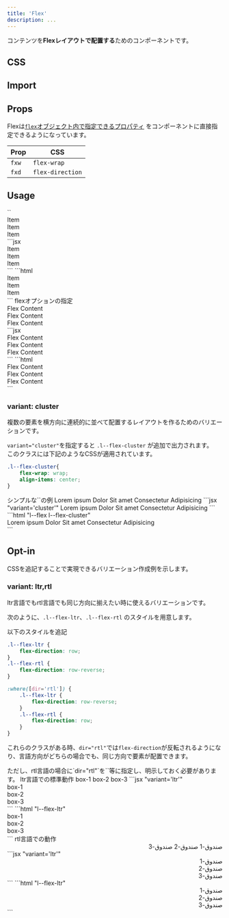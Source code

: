 ```yaml
---
title: 'Flex'
description: ...
---
```



コンテンツを**Flexレイアウトで配置する**ためのコンポーネントです。


## CSS

<EmbedCode dirPath='packages/lism-css' srcPath='src/scss/layout/_flex.scss' />


## Import

<ImportPackage component='Flex' />


## Props


Flexは[`flex`オブジェクト内で指定できるプロパティ](/css/prop-class/#flex) をコンポーネントに直接指定できるようになっています。

|Prop|CSS|
|---|---|
|`fxw`|`flex-wrap`|
|`fxd`|`flex-direction`|


## Usage

<Preview>
	<PreviewTitle>`<Flex>`</PreviewTitle>
	<PreviewArea p={40}>
		<Flex className='has--itemGuide'>
			<div>Item</div>
			<div>Item</div>
			<div>Item</div>
		</Flex>
	</PreviewArea>
	<PreviewCode slot='tab' label='JSX'>
	```jsx
	<Flex>
		<div>Item</div>
		<div>Item</div>
		<div>Item</div>
	</Flex>
	```
	</PreviewCode>
	<PreviewCode slot='tab' label='HTML'>
	```html
	<div class="l--flex">
		<div>Item</div>
		<div>Item</div>
		<div>Item</div>
	</div>
	```
	</PreviewCode>
</Preview>

<Preview>
	<PreviewTitle>flexオプションの指定</PreviewTitle>
	<PreviewArea resize p={40}>
		<Flex g={30} fxw='wrap' jc={["baseline", "center"]} className='has--itemGuide'>
			<div>Flex Content</div>
			<div>Flex Content</div>
			<div>Flex Content</div>
		</Flex>
	</PreviewArea>
	<PreviewCode slot='tab' label='JSX'>
	```jsx
	<Flex fxw='wrap' jc='center' g='20'>
		<div>Flex Content</div>
		<div>Flex Content</div>
		<div>Flex Content</div>
	</Flex>
	```
	</PreviewCode>
	<PreviewCode slot='tab' label='HTML'>
	```html
	<div class="l--flex -fxw:w -g:30 -jc:c">
		<div>Flex Content</div>
		<div>Flex Content</div>
		<div>Flex Content</div>
	</div>
	```
	</PreviewCode>
</Preview>



### variant: cluster

複数の要素を横方向に連続的に並べて配置するレイアウトを作るためのバリエーションです。

`variant="cluster"`を指定すると `.l--flex-cluster` が追加で出力されます。  
このクラスには下記のようなCSSが適用されています。

```css
.l--flex-cluster{
	flex-wrap: wrap;
	align-items: center;
}
```

<Preview>
	<PreviewTitle>シンプルな`<Cluster>`の例</PreviewTitle>
	<PreviewArea resize p='30'>
		<Flex variant='cluster' g='20'>
			<Lism bd px='10' bdrs='10'>Lorem ipsum</Lism>
			<Lism bd px='10' bdrs='10'>Dolor</Lism>
			<Lism bd px='10' bdrs='10'>Sit amet</Lism>
			<Lism bd px='10' bdrs='10'>Consectetur</Lism>
			<Lism bd px='10' bdrs='10'>Adipisicing</Lism>
		</Flex>
	</PreviewArea>
	<PreviewCode slot="tab" label="JSX">
	```jsx "variant='cluster'"
	<Flex variant='cluster' g='20'>
		<Lism bd px='10' bdrs='10'>Lorem ipsum</Lism>
		<Lism bd px='10' bdrs='10'>Dolor</Lism>
		<Lism bd px='10' bdrs='10'>Sit amet</Lism>
		<Lism bd px='10' bdrs='10'>Consectetur</Lism>
		<Lism bd px='10' bdrs='10'>Adipisicing</Lism>
	</Flex>
	```
	</PreviewCode>
	<PreviewCode slot="tab" label="HTML">
	```html "l--flex l--flex-cluster"
	<div class="l--flex l--flex-cluster -g:20">
		<span class="-bd -px:10 -bdrs:10">Lorem ipsum</span>
		<span class="-bd -px:10 -bdrs:10">Dolor</span>
		<span class="-bd -px:10 -bdrs:10">Sit amet</span>
		<span class="-bd -px:10 -bdrs:10">Consectetur</span>
		<span class="-bd -px:10 -bdrs:10">Adipisicing</span>
	</div>
	```
	</PreviewCode>
</Preview>


## Opt-in

CSSを追記することで実現できるバリエーション作成例を示します。

### variant: ltr,rtl

ltr言語でもrtl言語でも同じ方向に揃えたい時に使えるバリエーションです。

次のように、`.l--flex-ltr`、`.l--flex-rtl` のスタイルを用意します。

<PreviewTitle>以下のスタイルを追記</PreviewTitle>
```css
.l--flex-ltr {
	flex-direction: row;
}
.l--flex-rtl {
	flex-direction: row-reverse;
}

:where([dir='rtl']) {
	.l--flex-ltr {
		flex-direction: row-reverse;
	}
	.l--flex-rtl {
		flex-direction: row;
	}
}
```

これらのクラスがある時、`dir="rtl"`では`flex-direction`が反転されるようになり、言語方向がどちらの場合でも、同じ方向で要素が配置できます。


<Callout type="info">
ただし、rtl言語の場合に`dir="rtl"`を`<html>`等に指定し、明示しておく必要があります。
</Callout>


<Preview>
	<PreviewTitle>ltr言語での標準動作</PreviewTitle>
	<PreviewArea p={40}>
		<Flex variant='ltr' g='20' className='has--itemGuide'>
			<Box bgc='red:20%'>box-1</Box>
			<Box bgc='blue:20%'>box-2</Box>
			<Box bgc='green:20%'>box-3</Box>
		</Flex>
	</PreviewArea>
	<PreviewCode slot='tab' label='JSX'>
	```jsx "variant='ltr'"
	<Flex variant='ltr' g='20'>
		<div>box-1</div>
		<div>box-2</div>
		<div>box-3</div>
	</Flex>
	```
	</PreviewCode>
	<PreviewCode slot='tab' label='HTML'>
	```html "l--flex-ltr"
	<div class="l--flex l--flex-ltr -g:20">
		<div>box-1</div>
		<div>box-2</div>
		<div>box-3</div>
	</div>
	```
	</PreviewCode>
</Preview>

<Preview>
	<PreviewTitle>rtl言語での動作</PreviewTitle>
	<PreviewArea p={40}>
		<div dir="rtl">
			<Flex className='has--itemGuide' variant='ltr' g='20'>
				<Box bgc='red:20%'>صندوق-1</Box>
				<Box bgc='blue:20%'>صندوق-2</Box>
				<Box bgc='green:20%'>صندوق-3</Box>
			</Flex>
		</div>
	</PreviewArea>
	<PreviewCode slot='tab' label='JSX'>
	```jsx "variant='ltr'"
	<div dir="rtl">
		<Flex variant='ltr' g='20'>
			<div>صندوق-1</div>
			<div>صندوق-2</div>
			<div>صندوق-3</div>
		</Flex>
	</div>
	```
	</PreviewCode>
	<PreviewCode slot='tab' label='HTML'>
	```html "l--flex-ltr"
	<div dir="rtl">
		<div class="l--flex l--flex-ltr -g:20">
			<div>صندوق-1</div>
			<div>صندوق-2</div>
			<div>صندوق-3</div>
		</div>
	</div>
	```
	</PreviewCode>
</Preview>

